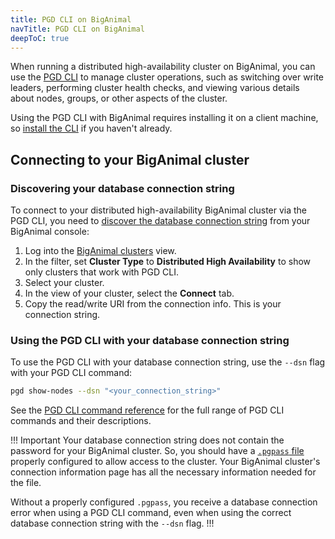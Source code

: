 ```yaml
---
title: PGD CLI on BigAnimal
navTitle: PGD CLI on BigAnimal
deepToC: true
---
```


When running a distributed high-availability cluster on BigAnimal, you can use the [PGD CLI](../../../pgd/latest/cli/) to manage cluster operations, such as switching over write leaders, performing cluster health checks, and viewing various details about nodes, groups, or other aspects of the cluster.

Using the PGD CLI with BigAnimal requires installing it on a client machine, so [install the CLI](../../../pgd/latest/cli/installing_cli/) if you haven't already.

## Connecting to your BigAnimal cluster

### Discovering your database connection string

To connect to your distributed high-availability BigAnimal cluster via the PGD CLI, you need to [discover the database connection string](../../../pgd/latest/cli/discover_connections/) from your BigAnimal console:

1. Log into the [BigAnimal clusters](https://portal.biganimal.com/clusters) view.
1. In the filter, set **Cluster Type** to **Distributed High Availability** to show only clusters that work with PGD CLI.
1. Select your cluster.
1. In the view of your cluster, select the **Connect** tab.
1. Copy the read/write URI from the connection info. This is your connection string.

### Using the PGD CLI with your database connection string

To use the PGD CLI with your database connection string, use the `--dsn` flag with your PGD CLI command:

```bash
pgd show-nodes --dsn "<your_connection_string>"
```

See the [PGD CLI command reference](../../../pgd/latest/cli/command_ref/) for the full range of PGD CLI commands and their descriptions. 

!!! Important
Your database connection string does not contain the password for your BigAnimal cluster. So, you should have a [`.pgpass` file](https://www.postgresql.org/docs/current/libpq-pgpass.html) properly configured to allow access to the cluster. Your BigAnimal cluster's connection information page has all the necessary information needed for the file. 

Without a properly configured `.pgpass`, you receive a database connection error when using a PGD CLI command, even when using the correct database connection string with the `--dsn` flag.
!!!
